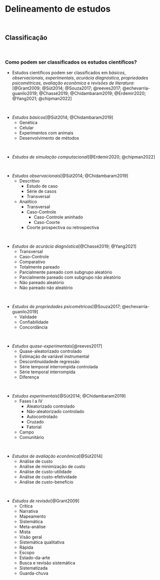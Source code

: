 # **Delineamento de estudos** {#delineamento-estudos}

<br>

## Classificação {#classificacao}

<br>

### Como podem ser classificados os estudos científicos?

- Estudos científicos podem ser classificados em *básicos*, *observacionais*, *experimentais*, *acurácia diagnóstica*, *propriedades psicométricas*, *avaliação econômica* e *revisões de literatura*:[@Grant2009; @Süt2014; @Souza2017; @reeves2017; @echevarría-guanilo2019; @Chassé2019; @Chidambaram2019; @Erdemir2020; @Yang2021; @chipman2022]

<br>

- *Estudos básicos*[@Süt2014; @Chidambaram2019]
  - Genética
  - Celular
  - Experimentos com animais
  - Desenvolvimento de métodos

<br>

- *Estudos de simulação computacional*[@Erdemir2020; @chipman2022]

<br>

- *Estudos observacionais*[@Süt2014; @Chidambaram2019]
  - Descritivo
    - Estudo de caso
    - Série de casos
    - Transversal
  - Analítico
    - Transversal
    - Caso-Controle
      - Caso-Controle aninhado
      - Caso-Coorte
    - Coorte prospectiva ou retrospectiva

<br>

- *Estudos de acurácia diagnóstica*[@Chassé2019; @Yang2021]
  - Transversal
  - Caso-Controle
  - Comparativo
  - Totalmente pareado
  - Parcialmente pareado com subgrupo aleatório
  - Parcialmente pareado com subgrupo não aleatório
  - Não pareado aleatório
  - Não pareado não aleatório

<br>

- *Estudos de propriedades psicométricas*[@Souza2017; @echevarría-guanilo2019]
  - Validade
  - Confiabilidade
  - Concordância

<br>

- *Estudos quase-experimentais*[@reeves2017]
  - Quase-aleatorizado controlado
  - Estimação de variável instrumental
  - Descontinuidadede regressão
  - Série temporal interrompida controlada
  - Série temporal interrompida
  - Diferença

<br>

- *Estudos experimentais*[@Süt2014; @Chidambaram2019]
  - Fases I a IV
    - Aleatorizado controlado
    - Não-aleatorizado controlado
    - Autocontrolado
    - Cruzado
    - Fatorial
  - Campo
  - Comunitário

<br>

- *Estudos de avaliação econômica*[@Süt2014]
  - Análise de custo
  - Análise de minimização de custo
  - Análise de custo-utilidade
  - Análise de custo-efetividade
  - Análise de custo-benefício

<br>

- *Estudos de revisão*[@Grant2009]
  - Crítica
  - Narrativa
  - Mapeamento
  - Sistemática
  - Meta-análise
  - Mista
  - Visão geral
  - Sistemática qualitativa
  - Rápida
  - Escopo
  - Estado-da-arte
  - Busca e revisão sistemática
  - Sistematizada
  - Guarda-chuva

<br>
